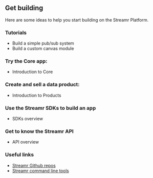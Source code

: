 
## Get building
Here are some ideas to help you start building on the Streamr Platform.

### Tutorials
- <Link to={docsLinks.buildingPubSubTutorial}>Build a simple pub/sub system</Link>
- <Link to={docsLinks.customModuleTutorial}>Build a custom canvas module</Link>

### Try the Core app:
- <Link to={docsLinks.core}>Introduction to Core</Link>

### Create and sell a data product:
- <Link to={docsLinks.products}>Introduction to Products</Link>

### Use the Streamr SDKs to build an app
- <Link to={docsLinks.sdk}>SDKs overview</Link>

### Get to know the Streamr API
- <Link to={docsLinks.api}>API overview</Link>

### Useful links
- <a href="https://github.com/streamr-dev" target="_blank">Streamr Github repos</a>
- <a href="https://github.com/streamr-dev/cli-tools" target="_blank">Streamr command line tools</a>
